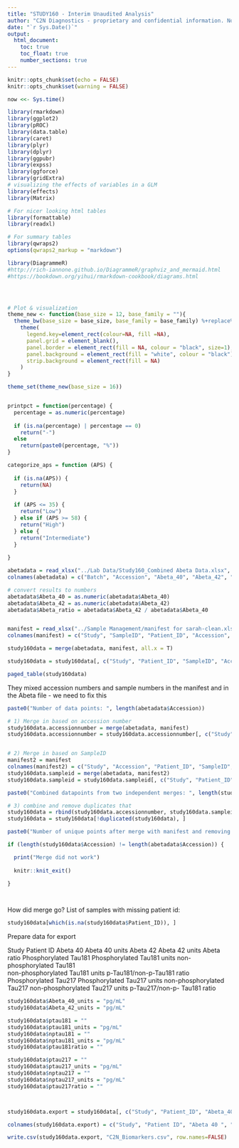 ```yaml
---
title: "STUDY160 - Interim Unaudited Analysis"
author: "C2N Diagnostics - proprietary and confidential information. Not to be copied or distributed without C2N written consent."
date: "`r Sys.Date()`"
output:
  html_document:
    toc: true
    toc_float: true
    number_sections: true
---
```


```r
knitr::opts_chunk$set(echo = FALSE)
knitr::opts_chunk$set(warning = FALSE)

now <<- Sys.time()

library(rmarkdown)
library(ggplot2)
library(pROC)
library(data.table)
library(caret)
library(plyr)
library(dplyr)
library(ggpubr)
library(expss)
library(ggforce)
library(gridExtra)
# visualizing the effects of variables in a GLM
library(effects)
library(Matrix)

# For nicer looking html tables
library(formattable)
library(readxl)

# For summary tables
library(qwraps2)
options(qwraps2_markup = "markdown")

library(DiagrammeR)
#http://rich-iannone.github.io/DiagrammeR/graphviz_and_mermaid.html
#https://bookdown.org/yihui/rmarkdown-cookbook/diagrams.html




# Plot & visualization
theme_new <- function(base_size = 12, base_family = ""){
  theme_bw(base_size = base_size, base_family = base_family) %+replace%
    theme(
      legend.key=element_rect(colour=NA, fill =NA),
      panel.grid = element_blank(),   
      panel.border = element_rect(fill = NA, colour = "black", size=1),
      panel.background = element_rect(fill = "white", colour = "black"), 
      strip.background = element_rect(fill = NA)
    )
}

theme_set(theme_new(base_size = 16))


printpct = function(percentage) {
  percentage = as.numeric(percentage)
  
  if (is.na(percentage) | percentage == 0)
    return("-")
  else
    return(paste0(percentage, "%"))
}

categorize_aps = function (APS) {
  
  if (is.na(APS)) {
    return(NA)
  }
  
  if (APS <= 35) {
    return("Low")
  } else if (APS >= 58) {
    return("High")
  } else {
    return("Intermediate")
  }
  
}


```


```r
abetadata = read_xlsx("../Lab Data/Study160_Combined Abeta Data.xlsx", col_types = c("text"))
colnames(abetadata) = c("Batch", "Accession", "Abeta_40", "Abeta_42", "ratio_excel", "Comments")

# convert results to numbers
abetadata$Abeta_40 = as.numeric(abetadata$Abeta_40)
abetadata$Abeta_42 = as.numeric(abetadata$Abeta_42)
abetadata$Abeta_ratio = abetadata$Abeta_42 / abetadata$Abeta_40


manifest = read_xlsx("../Sample Management/manifest for sarah-clean.xlsx")
colnames(manifest) = c("Study", "SampleID", "Patient_ID", "Accession", "Patient_number", "Position", "Notes")

study160data = merge(abetadata, manifest, all.x = T)

study160data = study160data[, c("Study", "Patient_ID", "SampleID", "Accession", "Abeta_40", "Abeta_42", "Abeta_ratio")]

paged_table(study160data)
```

They mixed accession numbers and sample numbers in the manifest and in the Abeta file - we need to fix this

```r

paste0("Number of data points: ", length(abetadata$Accession))

# 1) Merge in based on accession number
study160data.accessionnumber = merge(abetadata, manifest)
study160data.accessionnumber = study160data.accessionnumber[, c("Study", "Patient_ID", "SampleID", "Accession", "Abeta_40", "Abeta_42", "Abeta_ratio")]


# 2) Merge in based on SampleID
manifest2 = manifest
colnames(manifest2) = c("Study", "Accession", "Patient_ID", "SampleID", "Patient_number", "Position", "Notes")
study160data.sampleid = merge(abetadata, manifest2)
study160data.sampleid = study160data.sampleid[, c("Study", "Patient_ID", "SampleID", "Accession", "Abeta_40", "Abeta_42", "Abeta_ratio")]

paste0("Combined datapoints from two independent merges: ", length(study160data.accessionnumber$Accession) + length(study160data.sampleid$Accession))

# 3) combine and remove duplicates that
study160data = rbind(study160data.accessionnumber, study160data.sampleid)
study160data = study160data[!duplicated(study160data), ]

paste0("Number of unique points after merge with manifest and removing duplicates: ", length(study160data$Accession))

if (length(study160data$Accession) != length(abetadata$Accession)) {

  print("Merge did not work")
    
  knitr::knit_exit()
  
}




```

How did merge go? List of samples with missing patient id:

```r

study160data[which(is.na(study160data$Patient_ID)), ]

```

Prepare data for export


Study
Patient ID
Abeta 40 
Abeta 40 units
Abeta 42
Abeta 42 units 
Abeta ratio 
Phosphorylated Tau181
Phosphorylated Tau181 units
non-phosphorylated Tau181  
non-phosphorylated Tau181 units
p-Tau181/non-p-Tau181 ratio
Phosphorylated Tau217 
Phosphorylated Tau217 units 
non-phosphorylated Tau217 
non-phosphorylated Tau217 units 
p-Tau217/non-p- Tau181 ratio

```r

study160data$Abeta_40_units = "pg/mL"
study160data$Abeta_42_units = "pg/mL"

study160data$ptau181 = "" 
study160data$ptau181_units = "pg/mL" 
study160data$nptau181 = "" 
study160data$nptau181_units = "pg/mL" 
study160data$ptau181ratio = "" 

study160data$ptau217 = "" 
study160data$ptau217_units = "pg/mL" 
study160data$nptau217 = "" 
study160data$nptau217_units = "pg/mL" 
study160data$ptau217ratio = "" 



study160data.export = study160data[, c("Study", "Patient_ID", "Abeta_40", "Abeta_40_units", "Abeta_42", "Abeta_40_units", "Abeta_ratio", "ptau181", "ptau181_units", "nptau181", "nptau181_units", "ptau181ratio", "ptau217", "ptau217_units", "nptau217", "nptau217_units", "ptau217ratio")]

colnames(study160data.export) = c("Study", "Patient ID", "Abeta 40 ", "Abeta 40 units", "Abeta 42", "Abeta 42 units ", "Abeta ratio ", "Phosphorylated Tau181", "Phosphorylated Tau181 units", "non-phosphorylated Tau181  ", "non-phosphorylated Tau181 units", "p-Tau181/non-p-Tau181 ratio", "Phosphorylated Tau217 ", "Phosphorylated Tau217 units ", "non-phosphorylated Tau217 ", "non-phosphorylated Tau217 units ", "p-Tau217/non-p- Tau181 ratio")

write.csv(study160data.export, "C2N_Biomarkers.csv", row.names=FALSE)

```




